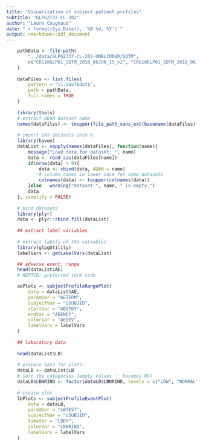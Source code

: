 ---
title: "Visualization of subject patient profiles"
subtitle: "GLPG2737-CL-202"
author: "Laure Cougnaud"
date: "`r format(Sys.Date(), '%B %d, %Y')`"
output: rmarkdown::pdf_document
---

```{r loadData}

	pathData <- file.path(
		"../data/GLPG2737-CL-202-UNBLINDED/SDTM",
		c("CRG10GLP01_SDTM_2018_06JUN_15_v2", "CRG10GLP01_SDTM_2018_06JUN_19")
	)
	
	dataFiles <- list.files(
		pattern = "\\.sas7bdat$",
		path = pathData, 
		full.names = TRUE
	)
	
	library(tools)
	# extract ADaM dataset name
	names(dataFiles) <- toupper(file_path_sans_ext(basename(dataFiles)))
	
	# import SAS datasets into R
	library(haven)
	dataList <- sapply(names(dataFiles), function(name){
		message("Load data for dataset: ", name)
		data <- read_sas(dataFiles[name])
		if(nrow(data) > 0){
			data <- cbind(data, ADAM = name)
			# column names in lower case for some datasets
			colnames(data) <- toupper(colnames(data))
		}else	warning("Dataset ", name, " is empty.")
		data
	}, simplify = FALSE)
	
	# bind datasets
	library(plyr)
	data <- plyr::rbind.fill(dataList)
	
	## extract label variables
	
	# extract labels of the variables
	library(glpgUtility)
	labelVars <- getLabelVars(dataList)

```

```{r}

	## adverse event: range
	head(dataList$AE)
	# AEPTCD: preferred term code

	aePlots <- subjectProfileRangePlot(
		data = dataList$AE,
		paramVar = "AETERM",
		subjectVar = "USUBJID",
		startVar = "AESTDY",
		endVar = "AEENDY",
		colorVar = "AESEV",
		labelVars = labelVars
	)
	
	## laboratory data
	
	head(dataList$LB)
	
	# prepare data for plots:
	dataLB <- dataList$LB
	# sort the categories (empty values '' becomes NA)
	dataLB$LBNRIND <- factor(dataLB$LBNRIND, levels = c("LOW", "NORMAL", "HIGH"))
	
	# create plot
	lbPlots <- subjectProfileEventPlot(
		data = dataLB,
		paramVar = "LBTEST",
		subjectVar = "USUBJID",
		timeVar = "LBDY",
		colorVar = "LBNRIND",
		labelVars = labelVars	
	)
	

```

